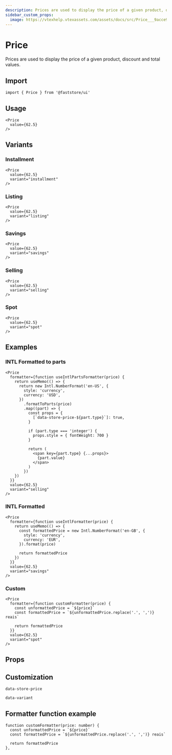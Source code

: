 ```yaml
---
description: Prices are used to display the price of a given product, discount and total values.
sidebar_custom_props: 
  image: https://vtexhelp.vtexassets.com/assets/docs/src/Price___9acce93fd9399d7dcea4a3bb8b7de0c6.png
---
```



# Price

Prices are used to display the price of a given product, discount and total values.

## Import

```tsx
import { Price } from '@faststore/ui'
```

## Usage

```tsx live
<Price
  value={62.5}
/>
```

## Variants

### Installment

```tsx live
<Price
  value={62.5}
  variant="installment"
/>
```

### Listing

```tsx live
<Price
  value={62.5}
  variant="listing"
/>
```

### Savings

```tsx live
<Price
  value={62.5}
  variant="savings"
/>
```

### Selling

```tsx live
<Price
  value={62.5}
  variant="selling"
/>
```

### Spot 

```tsx live
<Price
  value={62.5}
  variant="spot"
/>
```

## Examples

### INTL Formatted to parts

```tsx live
<Price
  formatter={function useIntlPartsFormatter(price) {
    return useMemo(() => {
      return new Intl.NumberFormat('en-US', {
        style: 'currency',
        currency: 'USD',
      })
        .formatToParts(price)
        .map((part) => {
          const props = {
            [`data-store-price-${part.type}`]: true,
          }

          if (part.type === 'integer') {
            props.style = { fontWeight: 700 }
          }

          return (
            <span key={part.type} {...props}>
              {part.value}
            </span>
          )
        })
    })
  }}
  value={62.5}
  variant="selling"
/>
```

### INTL Formatted

```tsx live
<Price
  formatter={function useIntlFormatter(price) {
    return useMemo(() => {
      const formattedPrice = new Intl.NumberFormat('en-GB', {
        style: 'currency',
        currency: 'EUR',
      }).format(price)

      return formattedPrice
    })
  }}
  value={62.5}
  variant="savings"
/>
```

### Custom

```tsx live
<Price
  formatter={function customFormatter(price) {
    const unformattedPrice = `${price}`
    const formattedPrice = `${unformattedPrice.replace('.', ',')} reais`

    return formattedPrice
  }}
  value={62.5}
  variant="spot"
/>
```

## Props

<PropsSection name="Price" />

## Customization

`data-store-price`

`data-variant`

## Formatter function example

```tsx
function customFormatter(price: number) {
  const unformattedPrice = `${price}`
  const formattedPrice = `${unformattedPrice.replace('.', ',')} reais`

  return formattedPrice
},
```
